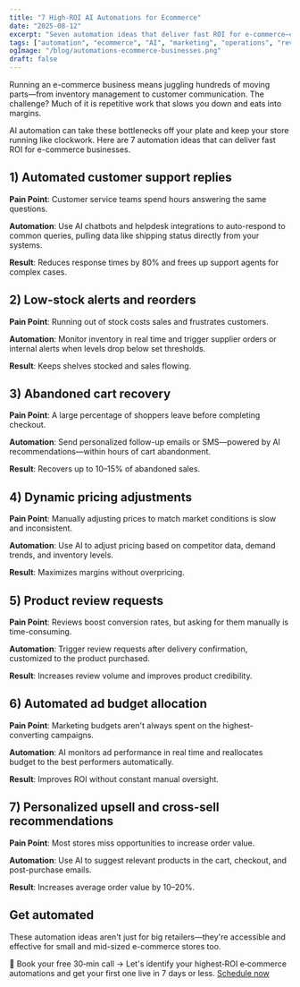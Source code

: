 ```yaml
---
title: "7 High-ROI AI Automations for Ecommerce"
date: "2025-08-12"
excerpt: "Seven automation ideas that deliver fast ROI for e‑commerce—covering support, inventory, pricing, ads, and more."
tags: ["automation", "ecommerce", "AI", "marketing", "operations", "revenue"]
ogImage: "/blog/automations-ecommerce-businesses.png"
draft: false
---
```


Running an e-commerce business means juggling hundreds of moving parts—from inventory management to customer communication. The challenge? Much of it is repetitive work that slows you down and eats into margins.

AI automation can take these bottlenecks off your plate and keep your store running like clockwork. Here are 7 automation ideas that can deliver fast ROI for e-commerce businesses.

## 1) Automated customer support replies

**Pain Point**: Customer service teams spend hours answering the same questions.

**Automation**: Use AI chatbots and helpdesk integrations to auto-respond to common queries, pulling data like shipping status directly from your systems.

**Result**: Reduces response times by 80% and frees up support agents for complex cases.

## 2) Low-stock alerts and reorders

**Pain Point**: Running out of stock costs sales and frustrates customers.

**Automation**: Monitor inventory in real time and trigger supplier orders or internal alerts when levels drop below set thresholds.

**Result**: Keeps shelves stocked and sales flowing.

## 3) Abandoned cart recovery

**Pain Point**: A large percentage of shoppers leave before completing checkout.

**Automation**: Send personalized follow-up emails or SMS—powered by AI recommendations—within hours of cart abandonment.

**Result**: Recovers up to 10–15% of abandoned sales.

## 4) Dynamic pricing adjustments

**Pain Point**: Manually adjusting prices to match market conditions is slow and inconsistent.

**Automation**: Use AI to adjust pricing based on competitor data, demand trends, and inventory levels.

**Result**: Maximizes margins without overpricing.

## 5) Product review requests

**Pain Point**: Reviews boost conversion rates, but asking for them manually is time-consuming.

**Automation**: Trigger review requests after delivery confirmation, customized to the product purchased.

**Result**: Increases review volume and improves product credibility.

## 6) Automated ad budget allocation

**Pain Point**: Marketing budgets aren't always spent on the highest-converting campaigns.

**Automation**: AI monitors ad performance in real time and reallocates budget to the best performers automatically.

**Result**: Improves ROI without constant manual oversight.

## 7) Personalized upsell and cross-sell recommendations

**Pain Point**: Most stores miss opportunities to increase order value.

**Automation**: Use AI to suggest relevant products in the cart, checkout, and post-purchase emails.

**Result**: Increases average order value by 10–20%.

## Get automated

These automation ideas aren't just for big retailers—they're accessible and effective for small and mid-sized e-commerce stores too.

📅 Book your free 30‑min call → Let's identify your highest‑ROI e‑commerce automations and get your first one live in 7 days or less. [Schedule now](/book)

